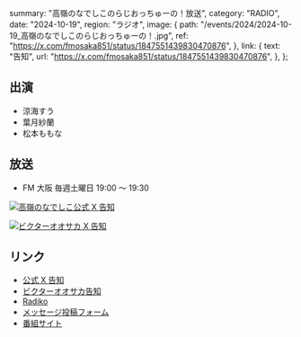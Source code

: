   summary: "高嶺のなでしこのらじおっちゅーの！放送",
  category: "RADIO",
  date: "2024-10-19",
  region: "ラジオ",
  image: {
    path: "/events/2024/2024-10-19_高嶺のなでしこのらじおっちゅーの！.jpg",
    ref: "https://x.com/fmosaka851/status/1847551439830470876",
  },
  link: {
    text: "告知",
    url: "https://x.com/fmosaka851/status/1847551439830470876",
  },
};

## 出演

- 涼海すう
- 葉月紗蘭
- 松本ももな

## 放送

- FM 大阪 毎週土曜日 19:00 ～ 19:30

[![高嶺のなでしこ公式 X 告知](/events/2024/2024-10-19_高嶺のなでしこのらじおっちゅーの！_2.jpg)](/events/2024/2024-10-19_高嶺のなでしこのらじおっちゅーの！_2.jpg)

[![ビクターオオサカ X 告知](/events/2024/2024-10-19_高嶺のなでしこのらじおっちゅーの！_3.jpg)](/events/2024/2024-10-19_高嶺のなでしこのらじおっちゅーの！_3.jpg)

## リンク

- [公式 X 告知](https://x.com/takanenofficial/status/1847570886930682156)
- [ビクターオオサカ告知](https://x.com/VictorE_osaka/status/1847594650946982338)
- [Radiko](https://radiko.jp/share/?sid=FMO&t=20241005190000)
- [メッセージ投稿フォーム](https://fmosaka.futureartist.net/enquete/354047)
- [番組サイト](https://www.fmosaka.net/_ct/17722199)
